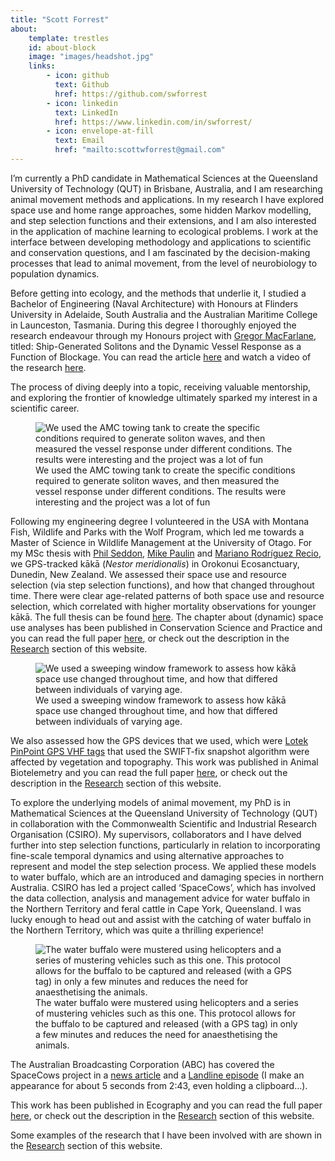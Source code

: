 ```yaml
---
title: "Scott Forrest"
about:
    template: trestles
    id: about-block
    image: "images/headshot.jpg"
    links:
        - icon: github
          text: Github
          href: https://github.com/swforrest
        - icon: linkedin
          text: LinkedIn
          href: https://www.linkedin.com/in/swforrest/
        - icon: envelope-at-fill
          text: Email
          href: "mailto:scottwforrest@gmail.com"  
---
```


::: {#about-block}
:::

I'm currently a PhD candidate in Mathematical Sciences at the Queensland University of Technology (QUT) in Brisbane, Australia, and I am researching animal movement methods and applications. In my research I have explored space use and home range approaches, some hidden Markov modelling, and step selection functions and their extensions, and I am also interested in the application of machine learning to ecological problems. I work at the interface between developing methodology and applications to scientific and conservation questions, and I am fascinated by the decision-making processes that lead to animal movement, from the level of neurobiology to population dynamics.

Before getting into ecology, and the methods that underlie it, I studied a Bachelor of Engineering (Naval Architecture) with Honours at Flinders University in Adelaide, South Australia and the Australian Maritime College in Launceston, Tasmania. During this degree I thoroughly enjoyed the research endeavour through my Honours project with [Gregor MacFarlane](https://discover.utas.edu.au/gregorm), titled: Ship-Generated Solitons and the Dynamic Vessel Response as a Function of Blockage. You can read the article [here](files\FORREST_Scott - BEng (Hons) AMC Journal Article.pdf) and watch a video of the research [here](https://www.youtube.com/watch?v=D14QuUL8x60&ab_channel=ScottForrest).

The process of diving deeply into a topic, receiving valuable mentorship, and exploring the frontier of knowledge ultimately sparked my interest in a scientific career.

![We used the AMC towing tank to create the specific conditions required to generate soliton waves, and then measured the vessel response under different conditions. The results were interesting and the project was a lot of fun](/images/solitons.png)

Following my engineering degree I volunteered in the USA with Montana Fish, Wildlife and Parks with the Wolf Program, which led me towards a Master of Science in Wildlife Management at the University of Otago. For my MSc thesis with [Phil Seddon](https://www.otago.ac.nz/zoology/staff/professor-phil-seddon), [Mike Paulin](https://www.otago.ac.nz/zoology/staff/associate-professor-mike-paulin) and [Mariano Rodríguez Recio](https://scholar.google.com/citations?user=nb72jnQAAAAJ&hl=en), we GPS-tracked kākā (*Nestor meridionalis*) in Orokonui Ecosanctuary, Dunedin, New Zealand. We assessed their space use and resource selection (via step selection functions), and how that changed throughout time. There were clear age-related patterns of both space use and resource selection, which correlated with higher mortality observations for younger kākā. The full thesis can be found [here](https://ourarchive.otago.ac.nz/esploro/outputs/graduate/Space-use-and-resourceselection-of-the/9926480331601891). The chapter about (dynamic) space use analyses has been published in Conservation Science and Practice and you can read the full paper [here](https://conbio.onlinelibrary.wiley.com/doi/10.1111/csp2.13119), or check out the description in the [Research](/research) section of this website.

![We used a sweeping window framework to assess how kākā space use changed throughout time, and how that differed between individuals of varying age.](/images/all_ud_spatial_gif_20221115.gif)

We also assessed how the GPS devices that we used, which were [Lotek PinPoint GPS VHF tags](https://www.lotek.com/products/pinpoint-gps-vhf/) that used the SWIFT-fix snapshot algorithm were affected by vegetation and topography. This work was published in Animal Biotelemetry and you can read the full paper [here](https://animalbiotelemetry.biomedcentral.com/articles/10.1186/s40317-022-00289-9), or check out the description in the [Research](/research) section of this website.

To explore the underlying models of animal movement, my PhD is in Mathematical Sciences at the Queensland University of Technology (QUT) in collaboration with the Commonwealth Scientific and Industrial Research Organisation (CSIRO). My supervisors, collaborators and I have delved further into step selection functions, particularly in relation to incorporating fine-scale temporal dynamics and using alternative approaches to represent and model the step selection process. We applied these models to water buffalo, which are an introduced and damaging species in northern Australia. CSIRO has led a project called 'SpaceCows', which has involved the data collection, analysis and management advice for water buffalo in the Northern Territory and feral cattle in Cape York, Queensland. I was lucky enough to head out and assist with the catching of water buffalo in the Northern Territory, which was quite a thrilling experience!

![The water buffalo were mustered using helicopters and a series of mustering vehicles such as this one. This protocol allows for the buffalo to be captured and released (with a GPS tag) in only a few minutes and reduces the need for anaesthetising the animals.](/images\DSCF8916.JPG)

The Australian Broadcasting Corporation (ABC) has covered the SpaceCows project in a [news article](https://www.abc.net.au/news/rural/2023-11-19/spacecows-csiro-indigenous-rangers-buffalo-surveillance/103103624) and a [Landline episode](https://www.youtube.com/watch?v=5TIFDJOnDVM&ab_channel=ABCAustralia) (I make an appearance for about 5 seconds from 2:43, even holding a clipboard...).

This work has been published in Ecography and you can read the full paper [here](https://nsojournals.onlinelibrary.wiley.com/doi/10.1111/ecog.07421), or check out the description in the [Research](/research) section of this website.

Some examples of the research that I have been involved with are shown in the [Research](/research) section of this website. 